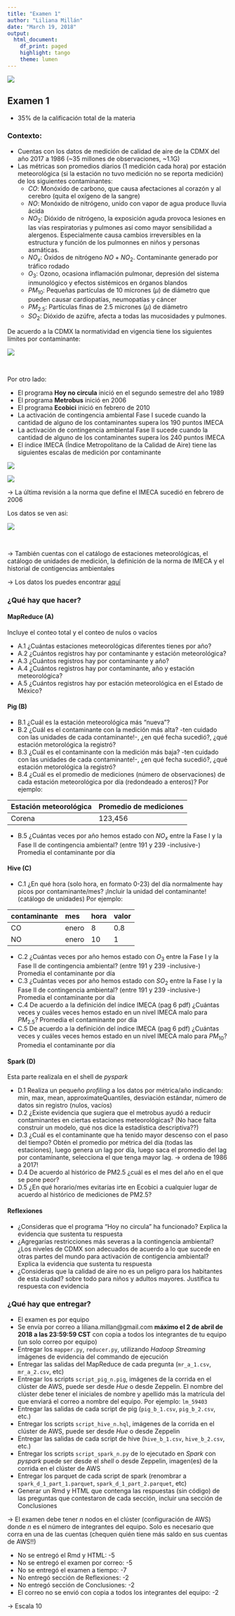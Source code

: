 ```yaml
---
title: "Examen 1"
author: "Liliana Millán"
date: "March 19, 2018"
output: 
  html_document:
    df_print: paged
    highlight: tango
    theme: lumen
---
```


![](../images/itam_logo.png)

## Examen 1 {.tabset .tabset-fade .tabset-pills}

+ 35% de la calificación total de la materia

### Contexto: 

+ Cuentas con los datos de medición de calidad de aire de la CDMX del año 2017 a 1986 (~35 millones de observaciones, ~1.1G)
+ Las métricas son promedios diarios (1 medición cada hora) por estación meteorológica (si la estación no tuvo medición no se reporta medición) de los siguientes contaminantes:
    + $CO$: Monóxido de carbono, que causa afectaciones al corazón y al cerebro (quita el oxígeno de la sangre)
    + $NO$: Monóxido de nitrógeno, unido con vapor de agua produce lluvia ácida
    + $NO_{2}$: Dióxido de nitrógeno, la exposición aguda provoca lesiones en las vías respiratorias y pulmones así como mayor sensibilidad a alergenos. Especialmente causa cambios irreversibles en la estructura y función de los pulmonnes en niños y personas asmáticas. 
    + $NO_{x}$: Óxidos de nitrógeno $NO+NO_{2}$. Contaminante generado por tráfico rodado
    + $O_{3}$: Ozono, ocasiona inflamación pulmonar, depresión del sistema inmunológico y efectos sistémicos en órganos blandos
    + $PM_{10}$: Pequeñas partículas de 10 micrones ($\mu$) de diámetro que pueden causar cardiopatías, neumopatías y cáncer
    + $PM_{2.5}$: Partículas finas de 2.5 micrones ($\mu$) de diámetro
    + $SO_{2}$: Dióxido de azúfre, afecta a todas las mucosidades y pulmones.
    
De acuerdo a la CDMX la normatividad en vigencia tiene los siguientes límites por contaminante:

![](../images/niveles_contaminantes.png)

<br>

Por otro lado:

+ El programa **Hoy no circula** inició en el segundo semestre del año 1989
+ El programa **Metrobus** inició en 2006
+ El programa **Ecobici** inició en febrero de 2010
+ La activación de contingencia ambiental Fase I sucede cuando la cantidad de alguno de los contaminantes supera los 190 puntos IMECA
+ La activación de contingencia ambiental Fase II sucede cuando la cantidad de alguno de los contaminantes supera los 240 puntos IMECA
+ El índice IMECA (Índice Metropolitano de la Calidad de Aire) tiene las siguientes escalas de medición por contaminante

![](../images/indice_imeca.png)
<br>

![](../images/escala_imeca.png)
<br>

$\rightarrow$ La última revisión a la norma que define el IMECA sucedió en febrero de 2006

Los datos se ven asi: 

![](../images/datos_examen_1.png)

<br>

$\rightarrow$ También cuentas con el catálogo de estaciones meteorológicas, el catálogo de unidades de medición, la definición de la norma de IMECA y el historial de contigencias ambientales

$\rightarrow$ Los datos los puedes encontrar [aquí](https://www.dropbox.com/sh/maciygwli5798n8/AAAMltgU0gDizCyOemg_0ujAa?dl=0)

### ¿Qué hay que hacer? 

#### MapReduce (A)

Incluye el conteo total y el conteo de nulos o vacíos

+ A.1 ¿Cuántas estaciones meteorológicas diferentes tienes por año?
+ A.2 ¿Cuántos registros hay por contaminante y estación meteorológica?
+ A.3 ¿Cuántos registros hay por contaminante y año? 
+ A.4 ¿Cuántos registros hay por contaminante, año y estación meteorológica?
+ A.5 ¿Cuántos registros hay por estación meteorológica en el Estado de México?

#### Pig (B)

+ B.1 ¿Cuál es la estación meteorológica más "nueva"? 
+ B.2 ¿Cuál es el contaminante con la medición más alta? -ten cuidado con las unidades de cada contaminante!-, ¿en qué fecha sucedió?, ¿qué estación metorológica la registró?
+ B.3 ¿Cuál es el contaminante con la medición más baja? -ten cuidado con las unidades de cada contaminante!-, ¿en qué fecha sucedió?, ¿qué estación metorológica la registró?
+ B.4 ¿Cuál es el promedio de mediciones (número de observaciones) de cada estación meteorológica por día (redondeado a enteros)? Por ejemplo: 

|Estación meteorológica|Promedio de mediciones|
|:-----------|:---------|
|Corena|123,456|

+ B.5 ¿Cuántas veces por año hemos estado con $NO_{x}$ entre la Fase I y la Fase II de contingencia ambiental? (entre 191 y 239 -inclusive-) Promedia el contaminante por día

#### Hive (C)

+ C.1 ¿En qué hora (solo hora, en formato 0-23) del día normalmente hay picos por contaminante/mes? ¡Incluir la unidad del contaminante! (catálogo de unidades) Por ejemplo: 

|contaminante|mes|hora|valor|unidad|
|:-----|:-----|:------|:----|
|CO|enero|8|0.8|partes por millon|
|NO|enero|10|1|pates por billon|


+ C.2 ¿Cuántas veces por año hemos estado con $O_{3}$ entre la Fase I y la Fase II de contingencia ambiental? (entre 191 y 239 -inclusive-) Promedia el contaminante por día
+ C.3 ¿Cuántas veces por año hemos estado con $SO_{2}$ entre la Fase I y la Fase II de contingencia ambiental? (entre 191 y 239 -inclusive-) Promedia el contaminante por día
+ C.4 De acuerdo a la definición del índice IMECA (pag 6 pdf) ¿Cuántas veces y cuáles veces hemos estado en un nivel IMECA malo para $PM_{2.5}$? Promedia el contaminante por día
+ C.5 De acuerdo a la definición del índice IMECA (pag 6 pdf) ¿Cuántas veces y cuáles veces hemos estado en un nivel IMECA malo para $PM_{10}$?
Promedia el contaminante por día


#### Spark (D)

Esta parte realizala en el shell de *pyspark*

+ D.1 Realiza un pequeño *profiling* a los datos por métrica/año indicando: min, max, mean, approximateQuantiles, desviación estándar, número de datos sin registro (nulos, vacíos)
+ D.2 ¿Existe evidencia que sugiera que el metrobus ayudó a reducir contaminantes en ciertas estaciones meteorológicas? (No hace falta construir un modelo, qué nos dice la estadística descriptiva??)
+ D.3 ¿Cuál es el contaminante que ha tenido mayor descenso con el paso del tiempo? Obtén el promedio por métrica del día (todas las estaciones), luego genera un lag por día, luego saca el promedio del lag por contaminante, selecciona el que tenga mayor lag. $\rightarrow$ ordena de 1986 a 2017!
+ D.4 De acuerdo al histórico de PM2.5 ¿cuál es el mes del año en el que se pone peor?
+ D.5 ¿En qué horario/mes evitarías irte en Ecobici a cualquier lugar de acuerdo al histórico de mediciones de PM2.5?

#### Reflexiones 

+ ¿Consideras que el programa "Hoy no circula" ha funcionado? Explica la evidencia que sustenta tu respuesta
+ ¿Agregarías restricciones más severas a la contingencia ambiental? ¿Los niveles de CDMX son adecuados de acuerdo a lo que sucede en otras partes del mundo para activación de contigencia ambiental? Explica la evidencia que sustenta tu respuesta
+ ¿Consideras que la calidad de aire no es un peligro para los habitantes de esta ciudad? sobre todo para niños y adultos mayores. Justifica tu respuesta con evidencia

### ¿Qué hay que entregar?

+ El examen es por equipo 
+ Se envía por correo a liliana.millan@gmail.com **máximo el 2 de abril de 2018 a las 23:59:59 CST** con copia a todos los integrantes de tu equipo (un solo correo por equipo)
+ Entregar los `mapper.py`, `reducer.py`,  utilizando *Hadoop Streaming* imágenes de evidencia del commando de ejecución
+ Entregar las salidas del MapReduce de cada pregunta (`mr_a_1.csv`, `mr_a_2.csv`, etc)
+ Entregar los scripts `script_pig_n.pig`, imágenes de la corrida en el clúster de AWS, puede ser desde *Hue* o desde Zeppelin. El nombre del clúster debe tener el iniciales de nombre y apellido más la matrícula del que enviará el correo a nombre del equipo. Por ejemplo: `lm_59403`
+ Entregar las salidas de cada script de pig (`pig_b_1.csv`, `pig_b_2.csv`, etc.)
+ Entregar los scripts `script_hive_n.hql`, imágenes de la corrida en el clúster de AWS, puede ser desde *Hue* o desde Zeppelin
+ Entregar las salidas de cada script de hive (`hive_b_1.csv`, `hive_b_2.csv`, etc.)
+ Entregar los scripts `script_spark_n.py` de lo ejecutado en *Spark* con *pyspark* puede ser desde el *shell* o desde Zeppelin, imagen(es) de la corrida en el clúster de AWS
+ Entregar los parquet de cada script de spark (renombrar a `spark_d_1_part_1.parquet`, `spark_d_1_part_2.parquet`, etc)
+ Generar un Rmd y HTML que contenga las respuestas (sin código) de las preguntas que contestaron de cada sección, incluir una sección de Conclusiones 

$\rightarrow$ El examen debe tener $n$ nodos en el clúster (configuración de AWS) donde $n$ es el número de integrantes del equipo. Solo es necesario que corra en una de las cuentas (chequen quién tiene más saldo en sus cuentas de AWS!!)

+ No se entregó el Rmd y HTML: -5
+ No se entregó el examen por correo: -5
+ No se entregó el examen a tiempo: -7
+ No entregó sección de Reflexiones: -2
+ No entregó sección de Conclusiones: -2
+ El correo no se envió con copia a todos los integrantes del equipo: -2

$\rightarrow$ Escala 10